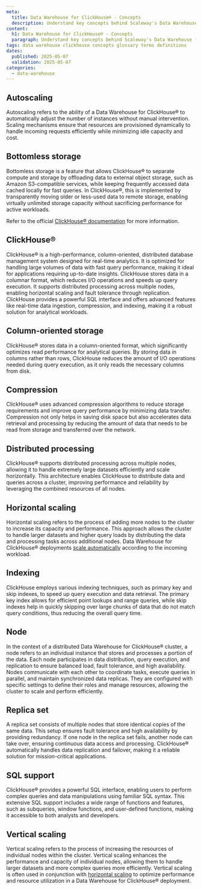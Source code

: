 ```yaml
---
meta:
  title: Data Warehouse for ClickHouse® - Concepts
  description: Understand key concepts behind Scaleway's Data Warehouse for ClickHouse®.
content:
  h1: Data Warehouse for ClickHouse® - Concepts
  paragraph: Understand key concepts behind Scaleway's Data Warehouse for ClickHouse®.
tags: data warehouse clickhouse concepts glossary terms definitions
dates:
  published: 2025-05-07
  validation: 2025-05-07
categories:
  - data-warehouse
---
```


## Autoscaling

Autoscaling refers to the ability of a Data Warehouse for ClickHouse® to automatically adjust the number of instances without manual intervention.
Scaling mechanisms ensure that resources are provisioned dynamically to handle incoming requests efficiently while minimizing idle capacity and cost.

## Bottomless storage

Bottomless storage is a feature that allows ClickHouse® to separate compute and storage by offloading data to external object storage, such as Amazon S3-compatible services, while keeping frequently accessed data cached locally for fast queries. In ClickHouse®, this is implemented by transparently moving older or less-used data to remote storage, enabling virtually unlimited storage capacity without sacrificing performance for active workloads.

Refer to the official [ClickHouse® documentation](https://clickhouse.com/docs/guides/separation-storage-compute) for more information.

## ClickHouse®

ClickHouse® is a high-performance, column-oriented, distributed database management system designed for real-time analytics. It is optimized for handling large volumes of data with fast query performance, making it ideal for applications requiring up-to-date insights. ClickHouse stores data in a columnar format, which reduces I/O operations and speeds up query execution. It supports distributed processing across multiple nodes, enabling horizontal scaling and fault tolerance through replication. ClickHouse provides a powerful SQL interface and offers advanced features like real-time data ingestion, compression, and indexing, making it a robust solution for analytical workloads.


## Column-oriented storage

ClickHouse® stores data in a column-oriented format, which significantly optimizes read performance for analytical queries. By storing data in columns rather than rows, ClickHouse reduces the amount of I/O operations needed during query execution, as it only reads the necessary columns from disk.

## Compression

ClickHouse® uses advanced compression algorithms to reduce storage requirements and improve query performance by minimizing data transfer. Compression not only helps in saving disk space but also accelerates data retrieval and processing by reducing the amount of data that needs to be read from storage and transferred over the network.

## Distributed processing

ClickHouse® supports distributed processing across multiple nodes, allowing it to handle extremely large datasets efficiently and scale horizontally. This architecture enables ClickHouse to distribute data and queries across a cluster, improving performance and reliability by leveraging the combined resources of all nodes.

## Horizontal scaling

Horizontal scaling refers to the process of adding more nodes to the cluster to increase its capacity and performance. This approach allows the cluster to handle larger datasets and higher query loads by distributing the data and processing tasks across additional nodes. Data Warehouse for ClickHouse® deployments [scale automatically](#autoscaling) according to the incoming workload.

## Indexing

ClickHouse employs various indexing techniques, such as primary key and skip indexes, to speed up query execution and data retrieval. The primary key index allows for efficient point lookups and range queries, while skip indexes help in quickly skipping over large chunks of data that do not match query conditions, thus reducing the overall query time.

## Node 

In the context of a distributed Data Warehouse for ClickHouse® cluster, a node refers to an individual instance that stores and processes a portion of the data. Each node participates in data distribution, query execution, and replication to ensure balanced load, fault tolerance, and high availability. Nodes communicate with each other to coordinate tasks, execute queries in parallel, and maintain synchronized data replicas. They are configured with specific settings to define their roles and manage resources, allowing the cluster to scale and perform efficiently.

## Replica set

A replica set consists of multiple nodes that store identical copies of the same data. This setup ensures fault tolerance and high availability by providing redundancy. If one node in the replica set fails, another node can take over, ensuring continuous data access and processing. ClickHouse® automatically handles data replication and failover, making it a reliable solution for mission-critical applications.

## SQL support

ClickHouse® provides a powerful SQL interface, enabling users to perform complex queries and data manipulations using familiar SQL syntax. This extensive SQL support includes a wide range of functions and features, such as subqueries, window functions, and user-defined functions, making it accessible to both analysts and developers.


## Vertical scaling

Vertical scaling refers to the process of increasing the resources of individual nodes within the cluster. Vertical scaling enhances the performance and capacity of individual nodes, allowing them to handle larger datasets and more complex queries more efficiently. Vertical scaling is often used in conjunction with [horizontal scaling](#horizontal-scaling) to optimize performance and resource utilization in a Data Warehouse for ClickHouse® deployment.